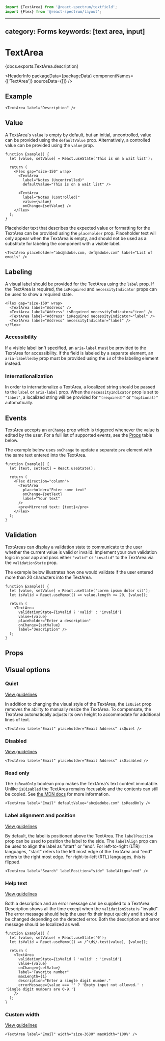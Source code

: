 <!-- Copyright 2020 Adobe. All rights reserved.
This file is licensed to you under the Apache License, Version 2.0 (the "License");
you may not use this file except in compliance with the License. You may obtain a copy
of the License at http://www.apache.org/licenses/LICENSE-2.0
Unless required by applicable law or agreed to in writing, software distributed under
the License is distributed on an "AS IS" BASIS, WITHOUT WARRANTIES OR REPRESENTATIONS
OF ANY KIND, either express or implied. See the License for the specific language
governing permissions and limitations under the License. -->



```jsx import
import {TextArea} from '@react-spectrum/textfield';
import {Flex} from '@react-spectrum/layout';
```

---
category: Forms
keywords: [text area, input]
---

# TextArea

<p>{docs.exports.TextArea.description}</p>

<HeaderInfo
  packageData={packageData}
  componentNames={['TextArea']}
  sourceData={[]} />

## Example

```tsx example
<TextArea label="Description" />
```

## Value

A TextArea's `value` is empty by default, but an initial, uncontrolled, value can be provided using the `defaultValue` prop.
Alternatively, a controlled value can be provided using the `value` prop.

```tsx example
function Example() {
  let [value, setValue] = React.useState('This is on a wait list');

  return (
    <Flex gap="size-150" wrap>
      <TextArea
        label="Notes (Uncontrolled)"
        defaultValue="This is on a wait list" />

      <TextArea
        label="Notes (Controlled)"
        value={value}
        onChange={setValue} />
    </Flex>
  );
}
```

Placeholder text that describes the expected value or formatting for the TextArea can be provided using the `placeholder` prop.
Placeholder text will only appear when the TextArea is empty, and should not be used as a substitute for labeling the component with a visible label.

```tsx example
<TextArea placeholder="abc@adobe.com, def@adobe.com" label="List of emails" />
```

## Labeling

A visual label should be provided for the TextArea using the `label` prop. If the TextArea is required, the `isRequired` and
`necessityIndicator` props can be used to show a required state.

```tsx example
<Flex gap="size-150" wrap>
  <TextArea label="Address" />
  <TextArea label="Address" isRequired necessityIndicator="icon" />
  <TextArea label="Address" isRequired necessityIndicator="label" />
  <TextArea label="Address" necessityIndicator="label" />
</Flex>
```

### Accessibility

If a visible label isn't specified, an `aria-label` must be provided to the TextArea for
accessibility. If the field is labeled by a separate element, an `aria-labelledby` prop must be provided using
the `id` of the labeling element instead.


### Internationalization

In order to internationalize a TextArea, a localized string should be passed to the `label` or `aria-label` prop.
When the `necessityIndicator` prop is set to `"label"`, a localized string will be provided for `"(required)"` or `"(optional)"` automatically.

## Events

TextArea accepts an `onChange` prop which is triggered whenever the value is edited by the user.
For a full list of supported events, see the [Props](#props) table below.

The example below uses `onChange` to update a separate `pre` element with the same text entered into the TextArea.
```tsx example
function Example() {
  let [text, setText] = React.useState();

  return (
    <Flex direction="column">
      <TextArea
        placeholder="Enter some text"
        onChange={setText}
        label="Your text"
      />
      <pre>Mirrored text: {text}</pre>
    </Flex>
  );
}
```

## Validation

TextAreas can display a validation state to communicate to the user whether the current value is valid or invalid.
Implement your own validation logic in your app and pass either `"valid"` or `"invalid"` to the TextArea via the `validationState` prop.

The example below illustrates how one would validate if the user entered more than 20 characters into the TextArea.
```tsx example
function Example() {
  let [value, setValue] = React.useState('Lorem ipsum dolor sit');
  let isValid = React.useMemo(() => value.length <= 20, [value]);

  return (
    <TextArea
      validationState={isValid ? 'valid' : 'invalid'}
      value={value}
      placeholder="Enter a description"
      onChange={setValue}
      label="Description" />
  );
}
```

## Props

<PropTable component={docs.exports.TextArea} links={docs.links} />

## Visual options

### Quiet

[View guidelines](https://spectrum.adobe.com/page/text-area/#Quiet)

In addition to changing the visual style of the TextArea, the `isQuiet` prop removes the ability to manually resize the TextArea.
To compensate, the TextArea automatically adjusts its own height to accommodate for additional lines of text.

```tsx example
<TextArea label="Email" placeholder="Email Address" isQuiet />
```

### Disabled

[View guidelines](https://spectrum.adobe.com/page/text-area/#Disabled)

```tsx example
<TextArea label="Email" placeholder="Email Address" isDisabled />
```

### Read only

The `isReadOnly` boolean prop makes the TextArea's text content immutable. Unlike `isDisabled` the TextArea remains focusable
and the contents can still be copied. See [the MDN docs](https://developer.mozilla.org/en-US/docs/Web/HTML/Attributes/readonly) for more information.

```tsx example
<TextArea label="Email" defaultValue="abc@adobe.com" isReadOnly />
```

### Label alignment and position
[View guidelines](https://spectrum.adobe.com/page/text-area/#Label-position)

By default, the label is positioned above the TextArea. The `labelPosition` prop can be used to position the label to the side. The `labelAlign` prop can be used to align the label as "start" or "end". For left-to-right (LTR) languages, "start" refers to the left most edge of the TextArea and "end" refers to the right most edge. For right-to-left (RTL) languages, this is flipped.

```tsx example
<TextArea label="Search" labelPosition="side" labelAlign="end" />
```

### Help text
[View guidelines](https://spectrum.adobe.com/page/text-area/#Help-text-(description-and-error-message))

Both a description and an error message can be supplied to a TextArea. Description shows all the time except when the `validationState` is "invalid". The error message should help the user fix their input quickly and it should be changed depending on the detected error. Both the description and error message should be localized as well.

```tsx example
function Example() {
  let [value, setValue] = React.useState('0');
  let isValid = React.useMemo(() => /^\d$/.test(value), [value]);

  return (
    <TextArea
      validationState={isValid ? 'valid' : 'invalid'}
      value={value}
      onChange={setValue}
      label="Favorite number"
      maxLength={1}
      description="Enter a single digit number."
      errorMessage={value === '' ? 'Empty input not allowed.' : 'Single digit numbers are 0-9.'}
    />
  );
}
```

### Custom width

[View guidelines](https://spectrum.adobe.com/page/text-area/#Width)

```tsx example
<TextArea label="Email" width="size-3600" maxWidth="100%" />
```
